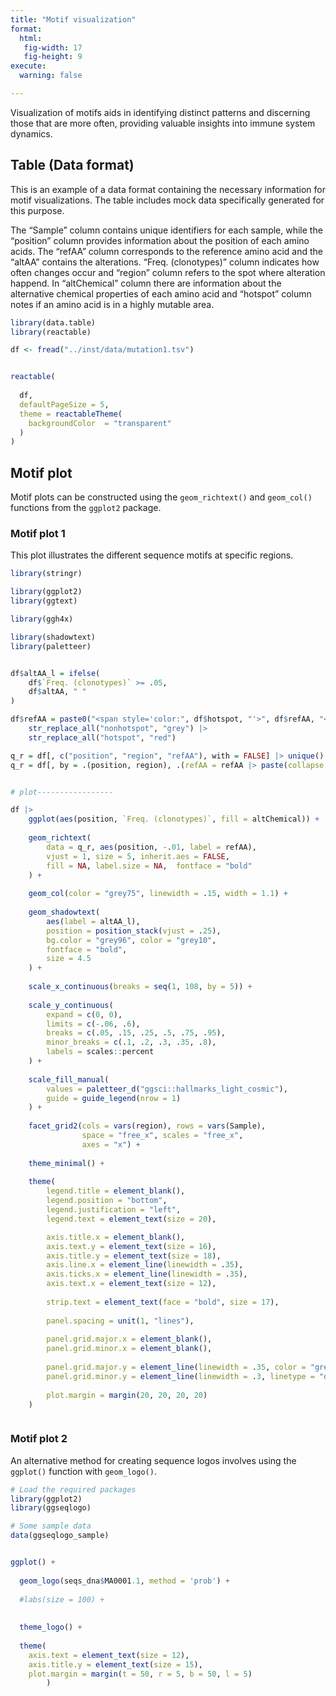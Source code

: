 ```yaml
---
title: "Motif visualization"
format:
  html:
   fig-width: 17
   fig-height: 9
execute: 
  warning: false

---
```


Visualization of motifs aids in identifying distinct patterns and discerning those that are more often, providing valuable insights into immune system dynamics.

## Table (Data format)

This is an example of a data format containing the necessary information for motif visualizations. The table includes mock data specifically generated for this purpose.

The "Sample" column contains unique identifiers for each sample, while the "position" column provides information about the position of each amino acids. The "refAA" column corresponds to the reference amino acid and the "altAA" contains the alterations. "Freq. (clonotypes)" column indicates how often changes occur and "region" column refers to the spot where alteration happend.  In "altChemical" column there are information about the alternative chemical properties of each amino acid and "hotspot" column notes if an amino acid is in a highly mutable area.

```r

library(data.table)
library(reactable)

df <- fread("../inst/data/mutation1.tsv") 


reactable(
  
  df, 
  defaultPageSize = 5,
  theme = reactableTheme(
    backgroundColor  = "transparent"
  )
)
```


## Motif plot 

Motif plots can be constructed using the `geom_richtext()` and `geom_col()` functions from the `ggplot2` package.

### Motif plot 1

This plot illustrates the different sequence motifs at specific regions.

```r

library(stringr)

library(ggplot2)
library(ggtext)

library(ggh4x)

library(shadowtext)
library(paletteer)


df$altAA_l = ifelse(
    df$`Freq. (clonotypes)` >= .05,
    df$altAA, " "
)

df$refAA = paste0("<span style='color:", df$hotspot, "'>", df$refAA, "</span>") |>
    str_replace_all("nonhotspot", "grey") |>
    str_replace_all("hotspot", "red")

q_r = df[, c("position", "region", "refAA"), with = FALSE] |> unique()
q_r = df[, by = .(position, region), .(refAA = refAA |> paste(collapse = "<br>"))]


# plot-----------------

df |>
    ggplot(aes(position, `Freq. (clonotypes)`, fill = altChemical)) + 
    
    geom_richtext(
        data = q_r, aes(position, -.01, label = refAA),
        vjust = 1, size = 5, inherit.aes = FALSE, 
        fill = NA, label.size = NA,  fontface = "bold"
    ) +
    
    geom_col(color = "grey75", linewidth = .15, width = 1.1) +
    
    geom_shadowtext(
        aes(label = altAA_l),
        position = position_stack(vjust = .25),
        bg.color = "grey96", color = "grey10",
        fontface = "bold",
        size = 4.5
    ) +
    
    scale_x_continuous(breaks = seq(1, 108, by = 5)) +
    
    scale_y_continuous(
        expand = c(0, 0), 
        limits = c(-.06, .6),
        breaks = c(.05, .15, .25, .5, .75, .95), 
        minor_breaks = c(.1, .2, .3, .35, .8),
        labels = scales::percent
    ) +
    
    scale_fill_manual(
        values = paletteer_d("ggsci::hallmarks_light_cosmic"),
        guide = guide_legend(nrow = 1)
    ) +
    
    facet_grid2(cols = vars(region), rows = vars(Sample),
                space = "free_x", scales = "free_x",
                axes = "x") +
    
    theme_minimal() +
    
    theme(
        legend.title = element_blank(),
        legend.position = "bottom",
        legend.justification = "left",
        legend.text = element_text(size = 20),

        axis.title.x = element_blank(),
        axis.text.y = element_text(size = 16),
        axis.title.y = element_text(size = 18),
        axis.line.x = element_line(linewidth = .35),
        axis.ticks.x = element_line(linewidth = .35),
        axis.text.x = element_text(size = 12),
        
        strip.text = element_text(face = "bold", size = 17),
        
        panel.spacing = unit(1, "lines"),
        
        panel.grid.major.x = element_blank(),
        panel.grid.minor.x = element_blank(),
        
        panel.grid.major.y = element_line(linewidth = .35, color = "grey80"),
        panel.grid.minor.y = element_line(linewidth = .3, linetype = "dashed", color = "grey80"),
        
        plot.margin = margin(20, 20, 20, 20)
    )



```


### Motif plot 2

An alternative method for creating sequence logos involves using the `ggplot()` function with `geom_logo()`. 


```r

# Load the required packages
library(ggplot2)
library(ggseqlogo)

# Some sample data
data(ggseqlogo_sample)


ggplot() + 
  
  geom_logo(seqs_dna$MA0001.1, method = 'prob') + 
  
  #labs(size = 100) +
  
  
  theme_logo() +
  
  theme(
    axis.text = element_text(size = 12),
    axis.title.y = element_text(size = 15),
    plot.margin = margin(t = 50, r = 5, b = 50, l = 5)
        )


```

